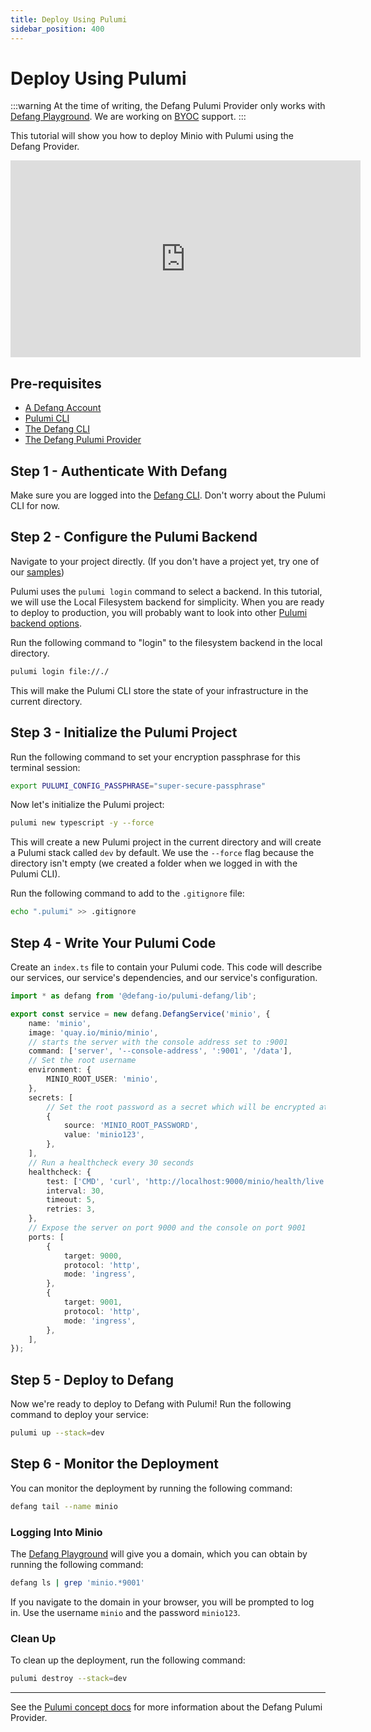 ```yaml
---
title: Deploy Using Pulumi
sidebar_position: 400
---
```


# Deploy Using Pulumi

:::warning
At the time of writing, the Defang Pulumi Provider only works with [Defang Playground](../concepts/defang-playground.md). We are working on [BYOC](../concepts/defang-byoc.md) support.
:::

This tutorial will show you how to deploy Minio with Pulumi using the Defang Provider.

<iframe width="560" height="315" src="https://www.youtube.com/embed/A4uiP5FIgg0?si=BHZLOxN4noJ56f7x" title="YouTube video player" frameborder="0" allow="accelerometer; autoplay; clipboard-write; encrypted-media; gyroscope; picture-in-picture; web-share" referrerpolicy="strict-origin-when-cross-origin" allowfullscreen></iframe>

## Pre-requisites

* [A Defang Account](/docs/concepts/authentication)
* [Pulumi CLI](https://www.pulumi.com/docs/install)
* [The Defang CLI](/docs/getting-started#install-the-defang-cli)
* [The Defang Pulumi Provider](/docs/concepts/pulumi#install-the-defang-pulumi-provider)

## Step 1 - Authenticate With Defang

Make sure you are logged into the [Defang CLI](/docs/concepts/authentication.md). Don't worry about the Pulumi CLI for now.

## Step 2 - Configure the Pulumi Backend

Navigate to your project directly. (If you don't have a project yet, try one of our [samples](https://defang.io/samples))


Pulumi uses the `pulumi login` command to select a backend. In this tutorial, we will use the Local Filesystem backend for simplicity. When you are ready to deploy to production, you will probably want to look into other [Pulumi backend options](https://www.pulumi.com/docs/iac/concepts/state-and-backends).

Run the following command to "login" to the filesystem backend in the local directory.

```bash
pulumi login file://./
```

This will make the Pulumi CLI store the state of your infrastructure in the current directory.

## Step 3 - Initialize the Pulumi Project

Run the following command to set your encryption passphrase for this terminal session:

```bash
export PULUMI_CONFIG_PASSPHRASE="super-secure-passphrase"
```

Now let's initialize the Pulumi project:

```bash
pulumi new typescript -y --force
```

This will create a new Pulumi project in the current directory and will create a Pulumi stack called `dev` by default. We use the `--force` flag because the directory isn't empty (we created a folder when we logged in with the Pulumi CLI).

Run the following command to add to the `.gitignore` file:

```bash
echo ".pulumi" >> .gitignore
```

## Step 4 - Write Your Pulumi Code

Create an `index.ts` file to contain your Pulumi code. This code will describe our services, our service's dependencies, and our service's configuration.

```typescript
import * as defang from '@defang-io/pulumi-defang/lib';

export const service = new defang.DefangService('minio', {
    name: 'minio',
    image: 'quay.io/minio/minio',
    // starts the server with the console address set to :9001
    command: ['server', '--console-address', ':9001', '/data'],
    // Set the root username
    environment: {
        MINIO_ROOT_USER: 'minio',
    },
    secrets: [
        // Set the root password as a secret which will be encrypted at rest
        {
            source: 'MINIO_ROOT_PASSWORD',
            value: 'minio123',
        },
    ],
    // Run a healthcheck every 30 seconds
    healthcheck: {
        test: ['CMD', 'curl', 'http://localhost:9000/minio/health/live'],
        interval: 30,
        timeout: 5,
        retries: 3,
    },
    // Expose the server on port 9000 and the console on port 9001
    ports: [
        {
            target: 9000,
            protocol: 'http',
            mode: 'ingress',
        },
        {
            target: 9001,
            protocol: 'http',
            mode: 'ingress',
        },
    ],
});
```

## Step 5 - Deploy to Defang

Now we're ready to deploy to Defang with Pulumi! Run the following command to deploy your service:

```bash
pulumi up --stack=dev
```

## Step 6 - Monitor the Deployment

You can monitor the deployment by running the following command:

```bash
defang tail --name minio
```

### Logging Into Minio

The [Defang Playground](../concepts/defang-playground.md) will give you a domain, which you can obtain by running the following command:

```bash
defang ls | grep 'minio.*9001'
```

If you navigate to the domain in your browser, you will be prompted to log in. Use the username `minio` and the password `minio123`.

### Clean Up

To clean up the deployment, run the following command:

```bash
pulumi destroy --stack=dev
```

---

See the [Pulumi concept docs](/docs/concepts/pulumi) for more information about the Defang Pulumi Provider.
